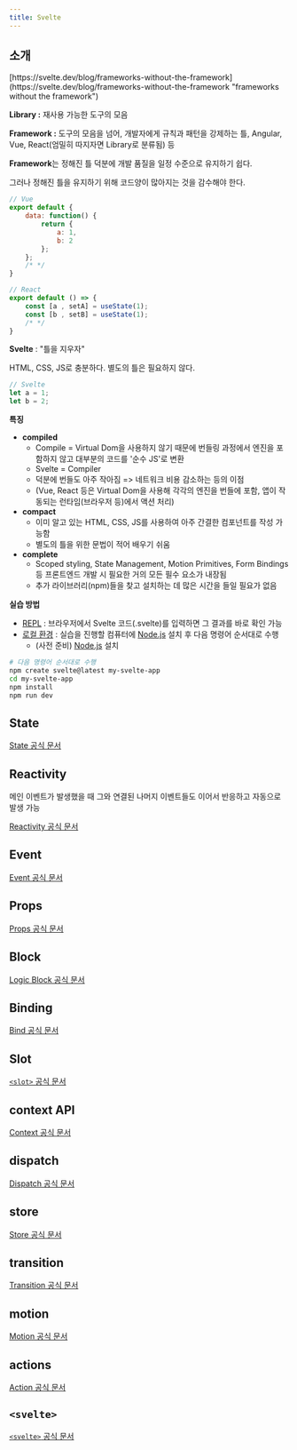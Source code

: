 ```yaml
---
title: Svelte
---
```


## 소개

<Admonition type="info" title="frameworks-without-the-framework">
  [https://svelte.dev/blog/frameworks-without-the-framework](https://svelte.dev/blog/frameworks-without-the-framework "frameworks without the framework")
</Admonition>

**Library :** 재사용 가능한 도구의 모음

**Framework :** 도구의 모음을 넘어, 개발자에게 규칙과 패턴을 강제하는 틀, Angular, Vue, React(엄밀히 따지자면 Library로 분류됨) 등

**Framework**는 정해진 틀 덕분에 개발 품질을 일정 수준으로 유지하기 쉽다.

그러나 정해진 틀을 유지하기 위해 코드양이 많아지는 것을 감수해야 한다.

```js
// Vue
export default {
    data: function() {
        return {
            a: 1,
            b: 2
        };
    };
    /* */
}

// React
export default () => {
    const [a , setA] = useState(1); 
    const [b , setB] = useState(1);
    /* */
}
```

**Svelte** : "틀을 지우자"

HTML, CSS, JS로 충분하다. 별도의 틀은 필요하지 않다.

```js
// Svelte
let a = 1;
let b = 2;
```

**특징**

* **compiled**
  * Compile = Virtual Dom을 사용하지 않기 때문에 번들링 과정에서 엔진을 포함하지 않고 대부분의 코드를 '순수 JS'로 변환
  * Svelte = Compiler
  * 덕분에 번들도 아주 작아짐 => 네트워크 비용 감소하는 등의 이점
  * (Vue, React 등은 Virtual Dom을 사용해 각각의 엔진을 번들에 포함, 앱이 작동되는 런타임(브라우저 등)에서 액션 처리)
* **compact**
  * 이미 알고 있는 HTML, CSS, JS를 사용하여 아주 간결한 컴포넌트를 작성 가능함
  * 별도의 틀을 위한 문법이 적어 배우기 쉬움
* **complete**
  * Scoped styling, State Management, Motion Primitives, Form Bindings 등 프론트엔드 개발 시 필요한 거의 모든 필수 요소가 내장됨
  * 추가 라이브러리(npm)들을 찾고 설치하는 데 많은 시간을 들일 필요가 없음

**실습 방법**

* [REPL](https://svelte.dev/repl/hello-world?version=4.2.1) : 브라우저에서 Svelte 코드(.svelte)를 입력하면 그 결과를 바로 확인 가능
* [로컬 환경](https://kit.svelte.dev/docs/creating-a-project) : 실습을 진행할 컴퓨터에 [Node.js](https://nodejs.org/ko) 설치 후 다음 명령어 순서대로 수행
  * (사전 준비) [Node.js](https://nodejs.org/ko) 설치

```bash
# 다음 명령어 순서대로 수행
npm create svelte@latest my-svelte-app
cd my-svelte-app
npm install
npm run dev
```

## State

[State 공식 문서](https://freeseamew.gitbook.io/svelte/3./state)

## Reactivity

메인 이벤트가 발생했을 때 그와 연결된 나머지 이벤트들도 이어서 반응하고 자동으로 발생 가능

[Reactivity 공식 문서](https://svelte.dev/docs/svelte-components#script-2-assignments-are-reactive)

## Event

[Event 공식 문서](https://svelte.dev/docs/element-directives#on-eventname)

## Props

[Props 공식 문서](https://svelte.dev/docs/basic-markup#attributes-and-props)

## Block

[Logic Block 공식 문서](https://svelte.dev/docs/logic-blocks)

## Binding

[Bind 공식 문서](https://svelte.dev/docs/element-directives#bind-property)

## Slot

[`<slot>` 공식 문서](https://svelte.dev/docs/special-elements#slot)

## context API

[Context 공식 문서](https://svelte.dev/docs/svelte#setcontext)

## dispatch

[Dispatch 공식 문서](https://svelte.dev/docs/svelte#createeventdispatcher)

## store

[Store 공식 문서](https://svelte.dev/docs/svelte-store)

## transition

[Transition 공식 문서](https://svelte.dev/docs/svelte-motion)

## motion

[Motion 공식 문서](https://svelte.dev/docs/svelte-motion)

## actions

[Action 공식 문서](https://svelte.dev/docs/svelte-action)

## `<svelte>`

[`<svelte>` 공식 문서](https://svelte.dev/docs/special-elements#svelte-self)
